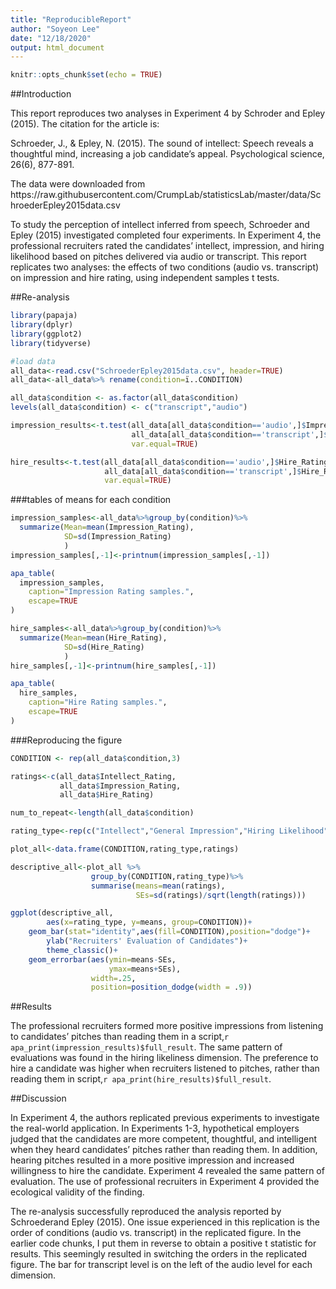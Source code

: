 ```yaml
---
title: "ReproducibleReport"
author: "Soyeon Lee"
date: "12/18/2020"
output: html_document
---
```


```r
knitr::opts_chunk$set(echo = TRUE)
```

##Introduction

This report reproduces two analyses in Experiment 4 by Schroder and Epley (2015). The citation for the article is:
  
Schroeder, J., & Epley, N. (2015). The sound of intellect: Speech reveals a thoughtful mind, increasing a job candidate’s appeal. Psychological science, 26(6), 877-891.

The data were downloaded from https://raw.githubusercontent.com/CrumpLab/statisticsLab/master/data/SchroederEpley2015data.csv

To study the perception of intellect inferred from speech, Schroeder and Epley (2015) investigated completed four experiments. In Experiment 4, the professional recruiters rated the candidates' intellect, impression, and hiring likelihood based on pitches delivered via audio or transcript. This report replicates two analyses: the effects of two conditions (audio vs. transcript) on impression and hire rating, using independent samples t tests.


##Re-analysis
```r
library(papaja)
library(dplyr)
library(ggplot2)
library(tidyverse)

#load data
all_data<-read.csv("SchroederEpley2015data.csv", header=TRUE)
all_data<-all_data%>% rename(condition=ï..CONDITION)

all_data$condition <- as.factor(all_data$condition)
levels(all_data$condition) <- c("transcript","audio")

impression_results<-t.test(all_data[all_data$condition=='audio',]$Impression_Rating,
                           all_data[all_data$condition=='transcript',]$Impression_Rating,
                           var.equal=TRUE)

hire_results<-t.test(all_data[all_data$condition=='audio',]$Hire_Rating,
                     all_data[all_data$condition=='transcript',]$Hire_Rating,
                     var.equal=TRUE)
```

###tables of means for each condition
```r
impression_samples<-all_data%>%group_by(condition)%>%
  summarize(Mean=mean(Impression_Rating),
            SD=sd(Impression_Rating)
            )
impression_samples[,-1]<-printnum(impression_samples[,-1])

apa_table(
  impression_samples,
    caption="Impression Rating samples.",
    escape=TRUE
)

hire_samples<-all_data%>%group_by(condition)%>%
  summarize(Mean=mean(Hire_Rating),
            SD=sd(Hire_Rating)
            )
hire_samples[,-1]<-printnum(hire_samples[,-1])

apa_table(
  hire_samples,
    caption="Hire Rating samples.",
    escape=TRUE
)
```

###Reproducing the figure
```r
CONDITION <- rep(all_data$condition,3)

ratings<-c(all_data$Intellect_Rating,
           all_data$Impression_Rating,
           all_data$Hire_Rating)

num_to_repeat<-length(all_data$condition)

rating_type<-rep(c("Intellect","General Impression","Hiring Likelihood"),num_to_repeat)

plot_all<-data.frame(CONDITION,rating_type,ratings)

descriptive_all<-plot_all %>%
                  group_by(CONDITION,rating_type)%>%
                  summarise(means=mean(ratings),
                            SEs=sd(ratings)/sqrt(length(ratings)))

ggplot(descriptive_all,
        aes(x=rating_type, y=means, group=CONDITION))+
    geom_bar(stat="identity",aes(fill=CONDITION),position="dodge")+
        ylab("Recruiters' Evaluation of Candidates")+
        theme_classic()+
    geom_errorbar(aes(ymin=means-SEs,
                      ymax=means+SEs),
                  width=.25,
                  position=position_dodge(width = .9))
```


##Results

The professional recruiters formed more positive impressions from listening to candidates' pitches than reading them in a script,`r apa_print(impression_results)$full_result`. The same pattern of evaluations was found in the hiring likeliness dimension. The preference to hire a candidate was higher when recruiters listened to pitches, rather than reading them in script,`r apa_print(hire_results)$full_result`. 


##Discussion

In Experiment 4, the authors replicated previous experiments to investigate the real-world application. In Experiments 1-3, hypothetical employers judged that the candidates are more competent, thoughtful, and intelligent when they heard candidates' pitches rather than reading them. In addition, hearing pitches resulted in a more positive impression and increased willingness to hire the candidate. Experiment 4 revealed the same pattern of evaluation.  The use of professional recruiters in Experiment 4 provided the ecological validity of the finding. 

The re-analysis successfully reproduced the analysis reported by Schroederand Epley (2015). One issue experienced in this replication is the order of conditions (audio vs. transcript) in the replicated figure. In the earlier code chunks, I put them in reverse to obtain a positive t statistic for results.  This seemingly resulted in switching the orders in the replicated figure. The bar for transcript level is on the left of the audio level for each dimension.
